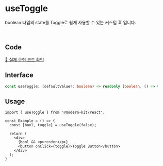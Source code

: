# useToggle

boolean 타입의 state를 Toggle로 쉽게 사용할 수 있는 커스텀 훅 입니다.

<br />

## Code
[🔗 실제 구현 코드 확인](https://github.com/modern-agile-team/modern-kit/blob/main/packages/react/src/hooks/useToggle/index.ts)

## Interface
```ts title="typescript"
const useToggle: (defaultValue?: boolean) => readonly [boolean, () => void]
```

## Usage
```tsx title="typescript"
import { useToggle } from '@modern-kit/react';

const Example = () => {
  const [bool, toggle] = useToggle(false);

  return (
    <div>
      {bool && <p>render</p>}
      <button onClick={toggle}>Toggle Button</button>
    </div>
  );
}
```